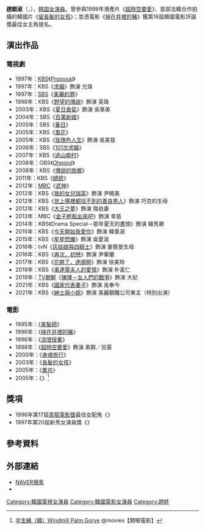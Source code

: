 {{藝人
| 類型 = 女演員
| 外文名 = 조은숙<br/>Cho Eun-sook<ref>[http://www.kmdb.or.kr/vod/mm_basic.asp?person_id=00000150 조은숙 / 趙銀淑 / Cho Eun-sook] {{Wayback|url=http://www.kmdb.or.kr/vod/mm_basic.asp?person_id=00000150 |date=20140419012425 }}，{{tsl|ko|한국영화 데이터베이스|韓國映畵|KMDb}}</ref>
| 外文 = ko
| 國籍 = {{KOR}}
| 宗教信仰 = 
| 出生日期 = {{birth_date_and_age|1970|8|7}}
| 出生地點 = {{KOR}}[[首爾特別市|首爾特別市]][[東大門區|東大門區]]
| 教育程度 = {{tsl|ko|성신여자고등학교|誠信女子高等學校}}<br />{{tsl|ko|한양여자대학교|漢陽女子大學}}文藝創作系
| 語言 = [[韓語|韓語]]
| 出道日期 = 1995年　
| 經紀公司 = MM Entertainment
| 配偶 = {{marriage|朴德均|2005}}<ref>[http://chn.chosunilbo.com/site/data/html_dir/2006/11/22/20061122000034.html 演员赵银淑怀孕大肚照曝光] {{Wayback|url=http://chn.chosunilbo.com/site/data/html_dir/2006/11/22/20061122000034.html |date=20140419013501 }}，朝鲜日报中文网，2006-11-22</ref>
| 兒女 = 3女 
| 官方網站 = 
| imdb = 0158615
}}
{{Korean
|hangul = 조은숙
|hanja = 趙銀淑
|rr = Cho Eun-sook
|mr = Cho Eun-sook
}}

'''趙銀淑'''（{{lang-ko|'''조은숙'''}}，{{bd|1970年|8月7日}}），[[韩国|韩国]][[女演員|女演員]]。曾參與1998年港產片《[[超時空要愛|超時空要愛]]》、首部法韓合作拍攝的韓國片《[[留長髮的女孩|留長髮的女孩]]》；並憑電影《[[掉在井裡的豬|掉在井裡的豬]]》獲第16屆韓國電影評論獎最佳女主角提名。

== 演出作品 ==
=== 電視劇 ===
*1997年：[[韓國放送公社|KBS]]《[[Proposal|Proposal]]》
*1997年：KBS《[[求婚_(韓國電視劇)|求婚]]》飾演 允珠
*1997年：[[SBS_(韓國)|SBS]]《[[美麗的罪|美麗的罪]]》
*1998年：KBS《[[野望的傳說|野望的傳說]]》飾演 英珠
*2003年：KBS《[[夏日香氣|夏日香氣]]》飾演 吳章美
*2004年：SBS《[[百萬新娘|百萬新娘]]》
*2005年：SBS《[[春日_(韩国电视剧)|春日]]》
*2005年：KBS《[[風花_(韓國電視劇)|風花]]》
*2005年：KBS《[[玫瑰色人生|玫瑰色人生]]》飾演 吳美慈
*2006年：SBS《[[101次求婚_(韓國電視劇)|101次求婚]]》
*2007年：KBS《[[過山南村|過山南村]]》
*2008年：OBS《[[Ohpojol|Ohpojol]]》
*2008年：KBS《[[傳說的故鄉|傳說的故鄉]]》
*2011年：KBS《[[總統_(韓國電視劇)|總統]]》
*2012年：[[文化廣播_(韓國)|MBC]]《[[武神_(韓國電視劇)|武神]]》
*2012年：KBS《[[我的女兒瑞英|我的女兒瑞英]]》飾演 尹曉美
*2012年：KBS《[[世上哪裡都找不到的善良男人|世上哪裡都找不到的善良男人]]》飾演 巧克的生母
*2012年：KBS《[[大王之夢|大王之夢]]》飾演 階伯妻
*2013年：MBC《[[金子輕鬆出來吧|金子輕鬆出來吧]]》飾演 幸慈
*2014年：KBS《Drama Special－那年夏天的盡頭》飾演 韓秀卿
*2015年：KBS《[[今天開始我愛你|今天開始我愛你]]》飾演 韓善淑
*2015年：KBS《[[星星閃爍|星星閃爍]]》飾演 吳愛淑
*2016年：tvN《[[灰姑娘與四騎士|灰姑娘與四騎士]]》飾演 姜賢旻生母
*2016年：KBS《[[再次，初戀|再次，初戀]]》飾演 尹華蘭
*2017年：KBS《[[花開了，達順啊|花開了，達順啊]]》飾演 徐美玲
*2019年：KBS《[[車達萊夫人的愛情|車達萊夫人的愛情]]》飾演 朴富仁
*2019年：[[TV朝鮮|TV朝鮮]]《[[揀擇－女人們的戰爭|揀擇－女人們的戰爭]]》飾演 大妃
*2021年：KBS《[[國家代表妻子|國家代表妻子]]》飾演 吳奉今
*2021年：KBS《[[紳士與小姐|紳士與小姐]]》飾演 美麗鋼鐵公司東主（特別出演）

=== 電影 ===
*1995年：《[[美髮師|美髮師]]》
*1996年：《[[掉在井裡的豬|掉在井裡的豬]]》
*1996年：《[[流氓授業|流氓授業]]》
*1998年：《[[超時空要愛|超時空要愛]]》飾演 素群／呂蒙
*2000年：《[[身魂旅行|身魂旅行]]》
*2003年：《[[長髮的女孩|長髮的女孩]]》
*2005年：《[[異共|異共]]》
*2005年：《{{tsl|ko|종려나무 숲|棕櫚樹森林|-{zh-hk:棕櫚樹森林;zh-cn:棕榈树森林;zh-tw:半生緣;}-}}》<ref>[http://app.atmovies.com.tw/movie/fwkr30479689/ 半生緣（韓）Windmill Palm Gorve] {{webarchive|url=https://web.archive.org/web/20140419013229/http://app.atmovies.com.tw/movie/fwkr30479689/ |date=2014-04-19 }}@movies【開眼電影】</ref>

== 獎項 ==
*1996年第17屆[[青龍電影獎|青龍電影獎]]最佳女配角《{{tsl|ko|돼지가 우물에 빠진 날|豬掉到井裡的那天}}》
*1997年第20屆{{tsl|ko|황금촬영상|全攝影}}新秀女演員獎《{{tsl|ko|돼지가 우물에 빠진 날|豬掉到井裡的那天}}》

== 參考資料 ==
{{reflist}}

== 外部連結 ==
*[http://search.naver.com/search.naver?where=nexearch&query=++%EC%A1%B0%EC%9D%80%EC%88%99&sm=top_hty&fbm=0&ie=utf8 NAVER搜索]{{ko}}
*{{imdb|0158615}}
{{青龍電影獎最佳女配角}}
{{黃金攝影獎女子新人獎}}
{{DEFAULTSORT: Jo Eun Sook}}
[[Category:韓國電視女演員|Category:韓國電視女演員]]
[[Category:韓國電影女演員|Category:韓國電影女演員]]
[[Category:趙姓|Category:趙姓]]